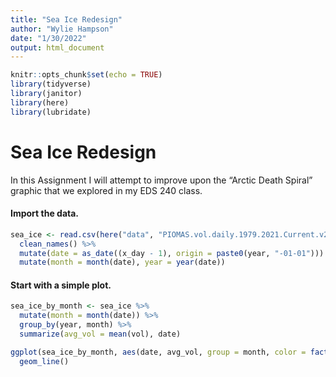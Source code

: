 ```yaml
---
title: "Sea Ice Redesign"
author: "Wylie Hampson"
date: "1/30/2022"
output: html_document
---
```


```r
knitr::opts_chunk$set(echo = TRUE)
library(tidyverse)
library(janitor)
library(here)
library(lubridate)
```

# Sea Ice Redesign

In this Assignment I will attempt to improve upon the "Arctic Death Spiral" graphic that we explored in my EDS 240 class.

#### Import the data.

```r
sea_ice <- read.csv(here("data", "PIOMAS.vol.daily.1979.2021.Current.v2.1.csv")) %>% 
  clean_names() %>% 
  mutate(date = as_date((x_day - 1), origin = paste0(year, "-01-01"))) %>% # create a date for each day
  mutate(month = month(date), year = year(date))
```

#### Start with a simple plot.

```r
sea_ice_by_month <- sea_ice %>% 
  mutate(month = month(date)) %>% 
  group_by(year, month) %>% 
  summarize(avg_vol = mean(vol), date)

ggplot(sea_ice_by_month, aes(date, avg_vol, group = month, color = factor(month))) +
  geom_line()

```


